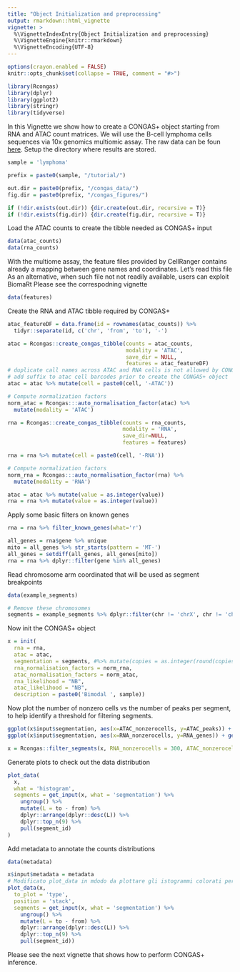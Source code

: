 ```yaml
---
title: "Object Initialization and preprocessing"
output: rmarkdown::html_vignette
vignette: >
  %\VignetteIndexEntry{Object Initialization and preprocessing}
  %\VignetteEngine{knitr::rmarkdown}
  %\VignetteEncoding{UTF-8}
---
```

```r


options(crayon.enabled = FALSE)
knitr::opts_chunk$set(collapse = TRUE, comment = "#>")
```

```r
library(Rcongas)
library(dplyr)
library(ggplot2)
library(stringr)
library(tidyverse)
```

In this Vignette we show how to create a CONGAS+ object starting from RNA and ATAC count matrices. We will use the 
B-cell lymphoma cells sequences via 10x genomics multiomic assay. The raw data can be foun [here](https://www.10xgenomics.com/resources/datasets/fresh-frozen-lymph-node-with-b-cell-lymphoma-14-k-sorted-nuclei-1-standard-2-0-0).
Setup the directory where results are stored.
```r

sample = 'lymphoma'

prefix = paste0(sample, "/tutorial/")

out.dir = paste0(prefix, "/congas_data/")
fig.dir = paste0(prefix, "/congas_figures/")

if (!dir.exists(out.dir)) {dir.create(out.dir, recursive = T)}
if (!dir.exists(fig.dir)) {dir.create(fig.dir, recursive = T)}
```

Load the ATAC counts to create the tibble needed as CONGAS+ input
```r

data(atac_counts) 
data(rna_counts)

```

With the multiome assay, the feature files provided by CellRanger contains already
a mapping between gene names and coordinates. Let's read this file
As an alternative, when such file not not readily available, users can exploit
BiomaRt Please see the correspodning vignette \code{Gene mapping}

```r
data(features)
```


Create the RNA and ATAC tibble required by CONGAS+
```r
atac_featureDF = data.frame(id = rownames(atac_counts)) %>%
  tidyr::separate(id, c('chr', 'from', 'to'), '-')

atac = Rcongas::create_congas_tibble(counts = atac_counts, 
                                     modality = 'ATAC', 
                                     save_dir = NULL,
                                     features = atac_featureDF)
# duplicate call names across ATAC and RNA cells is not allowed by CONGAS+
# add suffix to atac cell barcodes prior to create the CONGAS+ object
atac = atac %>% mutate(cell = paste0(cell, '-ATAC'))

# Compute normalization factors
norm_atac = Rcongas:::auto_normalisation_factor(atac) %>%
  mutate(modality = 'ATAC')

rna = Rcongas::create_congas_tibble(counts = rna_counts, 
                                    modality = 'RNA', 
                                    save_dir=NULL, 
                                    features = features)

rna = rna %>% mutate(cell = paste0(cell, '-RNA'))

# Compute normalization factors
norm_rna = Rcongas:::auto_normalisation_factor(rna) %>%
  mutate(modality = 'RNA')

atac = atac %>% mutate(value = as.integer(value))
rna = rna %>% mutate(value = as.integer(value))
```

Apply some basic filters on known genes
```R
rna = rna %>% filter_known_genes(what='r')

all_genes = rna$gene %>% unique
mito = all_genes %>% str_starts(pattern = 'MT-')
all_genes = setdiff(all_genes, all_genes[mito])
rna = rna %>% dplyr::filter(gene %in% all_genes)
```

Read chromosome arm coordinated that will be used as segment breakpoints
```R
data(example_segments)

# Remove these chromosomes
segments = example_segments %>% dplyr::filter(chr != 'chrX', chr != 'chrY')
```

Now init the CONGAS+ object

```R
x = init(
  rna = rna,
  atac = atac,
  segmentation = segments, #%>% mutate(copies = as.integer(round(copies))),
  rna_normalisation_factors = norm_rna,
  atac_normalisation_factors = norm_atac,
  rna_likelihood = "NB", 
  atac_likelihood = "NB",
  description = paste0('Bimodal ', sample))
```

Now plot the number of nonzero cells vs the number of peaks per segment, to help 
identify a threshold for filtering segments. 

```R
ggplot(x$input$segmentation, aes(x=ATAC_nonzerocells, y=ATAC_peaks)) + geom_point() + theme_bw()
ggplot(x$input$segmentation, aes(x=RNA_nonzerocells, y=RNA_genes)) + geom_point() + theme_bw()
```

```R
x = Rcongas::filter_segments(x, RNA_nonzerocells = 300, ATAC_nonzerocells = 300)
```

Generate plots to check out the data distribution
```r
plot_data(
  x,
  what = 'histogram',
  segments = get_input(x, what = 'segmentation') %>%
    ungroup() %>%
    mutate(L = to - from) %>%
    dplyr::arrange(dplyr::desc(L)) %>%
    dplyr::top_n(9) %>%
    pull(segment_id)
)
```


Add metadata to annotate the counts distributions
```r
data(metadata)

x$input$metadata = metadata
# Modificato plot_data in mdodo da plottare gli istogrammi colorati per celltype
plot_data(x, 
  to_plot = 'type', 
  position = 'stack',
  segments = get_input(x, what = 'segmentation') %>%
    ungroup() %>%
    mutate(L = to - from) %>%
    dplyr::arrange(dplyr::desc(L)) %>%
    dplyr::top_n(9) %>%
    pull(segment_id))
```

Please see the next vignette \code{Fitting} that shows how to perform CONGAS+ inference.